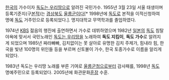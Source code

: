 [[한국]]의 가수이자 [[독도는 우리땅]]으로 알려진 국민가수. 1955년 3월 23일 서울 태생이며 등록기준지(구[[본적]])는 [[경상북도]] [[울릉군]]이다[* 1998년에 [[독도]]로 본적을 이적신청하여 명예 [[독도]] 거주민으로 등록되었다.]. 명지대학교 무역학과를 졸업하였다.

1974년 [[KBS]] 젊음의 행진에 출연하면서 가수로 데뷔하였으며 1982년 [[일본]]의 [[독도]] 침탈야욕에 맞서서 국민노래인 [[독도는 우리땅]]을 노래하여 '''독도 지킴이''', '''독도 가수'''로 알려지게 되었으며 1985년 짜라빠빠, 김치없이는 못 살아로 유명한 김치 주제가, 힘내라 힘, 한국을 빛낸 100명의 위인들 등을 부르며 신토불이 가수, 한국 토종가수로 이름을 알리게 되었다. 

1983년 독도는 우리땅 노래를 부른 기여로 [[울릉군]]청으로부터 감사패를, 1998년 [[독도]] 명예주민으로 등록되었다. 2005년에 화관문화[[훈장]] 수훈.



